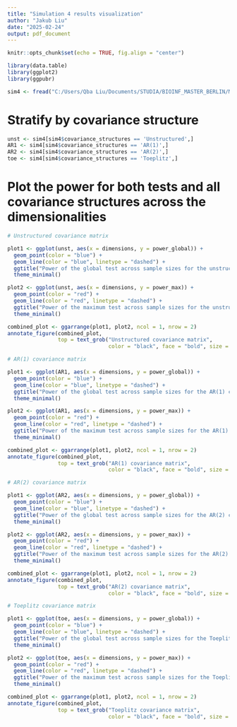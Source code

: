 ---
title: "Simulation 4 results visualization"
author: "Jakub Liu"
date: "2025-02-24"
output: pdf_document
---

```{r setup, include=FALSE}
knitr::opts_chunk$set(echo = TRUE, fig.align = "center")
```

```{r}
library(data.table)
library(ggplot2)
library(ggpubr)
```

```{r}
sim4 <- fread("C:/Users/Qba Liu/Documents/STUDIA/BIOINF_MASTER_BERLIN/MASTER_THESIS/SIMULATION_POLIGON/Simulation_4_parallel_table.csv")
```

# Stratify by covariance structure
```{r}
unst <- sim4[sim4$covariance_structures == 'Unstructured',]
AR1 <- sim4[sim4$covariance_structures == 'AR(1)',]
AR2 <- sim4[sim4$covariance_structures == 'AR(2)',]
toe <- sim4[sim4$covariance_structures == 'Toeplitz',]
```

# Plot the power for both tests and all covariance structures across the dimensionalities
```{r}
# Unstructured covariance matrix

plot1 <- ggplot(unst, aes(x = dimensions, y = power_global)) +
  geom_point(color = "blue") + 
  geom_line(color = "blue", linetype = "dashed") +
  ggtitle("Power of the global test across sample sizes for the unstructured covariance matrix.") +
  theme_minimal()

plot2 <- ggplot(unst, aes(x = dimensions, y = power_max)) +
  geom_point(color = "red") + 
  geom_line(color = "red", linetype = "dashed") +
  ggtitle("Power of the maximum test across sample sizes for the unstructured covariance matrix.") +
  theme_minimal()

combined_plot <- ggarrange(plot1, plot2, ncol = 1, nrow = 2)
annotate_figure(combined_plot,
                top = text_grob("Unstructured covariance matrix", 
                                color = "black", face = "bold", size = 14))
```

```{r}
# AR(1) covariance matrix

plot1 <- ggplot(AR1, aes(x = dimensions, y = power_global)) +
  geom_point(color = "blue") + 
  geom_line(color = "blue", linetype = "dashed") +
  ggtitle("Power of the global test across sample sizes for the AR(1) covariance matrix.") +
  theme_minimal()

plot2 <- ggplot(AR1, aes(x = dimensions, y = power_max)) +
  geom_point(color = "red") + 
  geom_line(color = "red", linetype = "dashed") +
  ggtitle("Power of the maximum test across sample sizes for the AR(1) covariance matrix.") +
  theme_minimal()

combined_plot <- ggarrange(plot1, plot2, ncol = 1, nrow = 2)
annotate_figure(combined_plot,
                top = text_grob("AR(1) covariance matrix", 
                                color = "black", face = "bold", size = 14))
```
```{r}
# AR(2) covariance matrix

plot1 <- ggplot(AR2, aes(x = dimensions, y = power_global)) +
  geom_point(color = "blue") + 
  geom_line(color = "blue", linetype = "dashed") +
  ggtitle("Power of the global test across sample sizes for the AR(2) covariance matrix.") +
  theme_minimal()

plot2 <- ggplot(AR2, aes(x = dimensions, y = power_max)) +
  geom_point(color = "red") + 
  geom_line(color = "red", linetype = "dashed") +
  ggtitle("Power of the maximum test across sample sizes for the AR(2) covariance matrix.") +
  theme_minimal()

combined_plot <- ggarrange(plot1, plot2, ncol = 1, nrow = 2)
annotate_figure(combined_plot,
                top = text_grob("AR(2) covariance matrix", 
                                color = "black", face = "bold", size = 14))
```
```{r}
# Toeplitz covariance matrix

plot1 <- ggplot(toe, aes(x = dimensions, y = power_global)) +
  geom_point(color = "blue") + 
  geom_line(color = "blue", linetype = "dashed") +
  ggtitle("Power of the global test across sample sizes for the Toeplitz covariance matrix.") +
  theme_minimal()

plot2 <- ggplot(toe, aes(x = dimensions, y = power_max)) +
  geom_point(color = "red") + 
  geom_line(color = "red", linetype = "dashed") +
  ggtitle("Power of the maximum test across sample sizes for the Toeplitz covariance matrix.") +
  theme_minimal()

combined_plot <- ggarrange(plot1, plot2, ncol = 1, nrow = 2)
annotate_figure(combined_plot,
                top = text_grob("Toeplitz covariance matrix", 
                                color = "black", face = "bold", size = 14))
```

